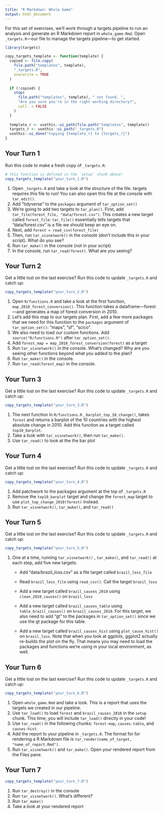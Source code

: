 ```yaml
---
title: "R Markdown: Whole Game"
output: html_document
---
```


For this set of exercises, we'll work through a targets pipeline to run an analysis and generate an R Markdown report in `whole_game.Rmd`.
Open `_targets.R`---our file to manage the targets pipeline---to get started.

```r
library(targets)

copy_targets_template <- function(template) {
  copied <- file.copy(
    file.path("templates", template),
    "_targets.R",
    overwrite = TRUE
  )
  
  if (!copied) {
    stop(
      file.path("templates", template), " not found. ", 
      "Are you sure you're in the right working directory?",
      call. = FALSE
    )
  }
  
  template_r <- usethis::ui_path(file.path("templates", template))
  targets_r <- usethis::ui_path("_targets.R")
  usethis::ui_done("Copying {template_r} to {targets_r}")
}
```


## Your Turn 1

Run this code to make a fresh copy of `_targets.R`:

```r
# this function is defined in the `setup` chunk above!
copy_targets_template("your_turn_1.R")
```

1.  Open `_targets.R` and take a look at the structure of the file. targets requires this file to run! You can also open this file at the console with `tar_edit()`.
2.  Add "tidyverse" to the `packages` argument of `tar_option_set()`
3.  We're going to add two targets to `tar_plan()`. First, add `tar_file(forest_file, "data/forest.csv")`. This creates a new target called `forest_file`: `tar_file()` essentially tells targets that "data/forest.csv" is a file we should keep an eye on.
4.  Next, add `forest = read_csv(forest_file)`
5.  Then, run `tar_visnetwork()` in the console (don't include this in your script). What do you see?
6.  Run `tar_make()` in the console (not in your script)
7.  In the console, run `tar_read(forest)`. What are you seeing?

## Your Turn 2

Get a little lost on the last exercise? Run this code to update `_targets.R` and catch up:

```r
copy_targets_template("your_turn_2.R")
```

1.  Open `R/functions.R` and take a look at the first function, `map_2010_forest_conversion()`. This function takes a dataframe---forest---and generates a map of forest conversion in 2010.
2.  Let's add this map to our targets plan. First, add a few more packages that we need for this function to the `packages` argument of `tar_option_set()`: "maps", "sf", "scico".
3.  We also need to load our custom functions. Add `source("R/functions.R")` after `tar_option_set()`.
3.  Add `forest_map = map_2010_forest_conversion(forest)` as a target
4.  Run `tar_visnetwork()` in the console. What's changed? Why are you seeing other functions beyond what you added to the plan?
5.  Run `tar_make()` in the console.
6.  Run `tar_read(forest_map)` in the console.

## Your Turn 3

Get a little lost on the last exercise? Run this code to update `_targets.R` and catch up:

```r
copy_targets_template("your_turn_3.R")
```

1.  The next function in `R/functions.R` , `barplot_top_10_change()`, takes `forest` and returns a barplot of the 10 countries with the highest absolute change in 2010. Add this function as a target called `top10_barplot`.
2.  Take a look with `tar_visnetwork()`, then run `tar_make()`.
3.  Use `tar_read()` to look at the the bar plot

## Your Turn 4

Get a little lost on the last exercise? Run this code to update `_targets.R` and catch up:

```r
copy_targets_template("your_turn_4.R")
```

1.  Add patchwork to the packages argument at the top of `_targets.R`
2.  Remove the `top10_barplot` target and change the `forest_map` target to use `plot_top_change_2010(forest)` instead.
3.  Run `tar_visnetwork()`, `tar_make()`, and `tar_read()`

## Your Turn 5

Get a little lost on the last exercise? Run this code to update `_targets.R` and catch up:

```r
copy_targets_template("your_turn_5.R")
```

1.  One at a time, running `tar_visnetwork()` , `tar_make()`, and `tar_read()` at each step, add five new targets:

    -   Add "data/brazil_loss.csv" as a file target called `brazil_loss_file`

    -   Read `brazil_loss_file` using `read_csv()`.
        Call the target `brazil_loss`

    -   Add a new target called `brazil_causes_2010` using `clean_2010_causes()` on `brazil_loss`

    -   Add a new target called `brazil_causes_table` using `table_brazil_causes()` on `brazil_causes_2010`. For this target, we also need to add "gt" to the packages in `tar_option_set()` since we use the gt package for this table.

    -   Add a new target called `brazil_causes_hist` using `plot_cause_hist()` on `brazil_loss`. Note that when you look at ggplots, ggplot2 actually re-builds the plot on the fly. That means you may need to load the packages and functions we're using in your local environment, as well.

## Your Turn 6

Get a little lost on the last exercise? Run this code to update `_targets.R` and catch up:

```r
copy_targets_template("your_turn_6.R")
```

1.  Open `whole_game.Rmd` and take a look. This is a report that uses the targets we created in our pipeline.
2.  Use `tar_load()` to load `forest` and `brazil_causes_2010` in the `setup` chunk. This time, you will include `tar_load()` directly in your code!
3.  Use `tar_read()` in the following chunks: `forest-map`, `causes-table`, and `causes-hist`.
4.  Add the report to your pipeline in `_targets.R`. The format for for rendering a R Markdown file is `tar_render(name_of_target, "name_of_report.Rmd")`.
5.  Run `tar_visnetwork()` and `tar_make()`. Open your rendered report from the Files pane.

## Your Turn 7

```r
copy_targets_template("your_turn_7.R")
```

1.  Run `tar_destroy()` in the console
2.  Run `tar_visnetwork()`. What's different?
3.  Run `tar_make()`
4.  Take a look at your rendered report
